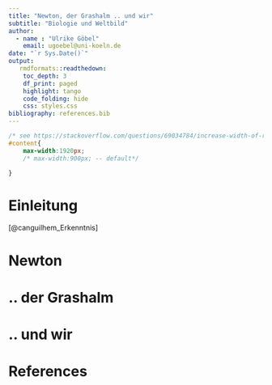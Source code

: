 ```yaml
---
title: "Newton, der Grashalm .. und wir"
subtitle: "Biologie und Weltbild"
author:
  - name : "Ulrike Göbel"
    email: ugoebel@uni-koeln.de
date: "`r Sys.Date()`"
output:
   rmdformats::readthedown:
    toc_depth: 3
    df_print: paged
    highlight: tango
    code_folding: hide
    css: styles.css 
bibliography: references.bib    
---
```


```css
/* see https://stackoverflow.com/questions/69034784/increase-width-of-rmarkdown-theme-readthedown */
#content{
    max-width:1920px;  
    /* max-width:900px; -- default*/

}
```

# Einleitung
[@canguilhem_Erkenntnis]

# Newton
# .. der Grashalm
# .. und wir

# References



